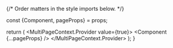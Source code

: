 
{/* Order matters in the style imports below. */}


  const {Component, pageProps} = props;

  return (
    <MultiPageContext.Provider value={true}>
      <Head>
        <link rel='preconnect' href='https://fonts.gstatic.com'/>
        <link
          href='https://fonts.googleapis.com/css2?family=Inter&display=swap'
          rel='stylesheet'
        />
        <link
          href='https://fonts.googleapis.com/css2?family=IBM+Plex+Mono&display=swap'
          rel='stylesheet'
        />
      </Head>
      <CustomRedirects/>
      <RouteProvider>
        <ScrollManager>
          <LanguageProvider>
            <Component {...pageProps} />
          </LanguageProvider>
        </ScrollManager>
      </RouteProvider>
      <Watermark/>
    </MultiPageContext.Provider>
  );
}
